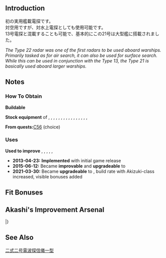 {{EquipmentInfo|30}}

==Introduction==
初の実用艦載電探です。<br>
対空用ですが、対水上電探としても使用可能です。<br>
13号電探と混載することも可能で、基本的にこの21号は大型艦に搭載されました。

''The Type 22 radar was one of the first radars to be used aboard warships. Primarily tasked as for air search, it can also be used for surface search. While this can be used in conjunction with the Type 13, the Type 21 is basically used aboard larger warships.''

==Notes==
<div class="mw-collapsible"><h3>How To Obtain</h3>
<div class="mw-collapsible-content">
'''Buildable'''

'''Stock equipment''' of {{Ship/Link|Abukuma Kai}}, {{Ship/Link|Chikuma Kai Ni}}, {{Ship/Link|Hiei Kai Ni}}, {{Ship/Link|Isuzu Kai Ni}}, {{Ship/Link|Isuzu Kai}}, {{Ship/Link|Junyou Kai Ni}}, {{Ship/Link|Kinu Kai}}, {{Ship/Link|Kirishima Kai Ni}}, {{Ship/Link|Kitakami Kai Ni}}, {{Ship/Link|Kongou Kai Ni}}, {{Ship/Link|Maya Kai}}, {{Ship/Link|Mikuma Kai}}, {{Ship/Link|Naka Kai Ni}}, {{Ship/Link|Ooi Kai Ni}}, {{Ship/Link|Suzuya Kai}}, {{Ship/Link|Tone Kai Ni}}, {{Ship/Link|Yahagi Kai}}

'''From quests: '''[[Quests#C56|C56]] (choice)

</div></div>

<div class="mw-collapsible"><h3>Uses</h3>
<div class="mw-collapsible-content">
'''Used to improve''' {{Equipment/Link|Type 13 Air Radar}}, {{Equipment/Link|Type 21 Air Radar}}, {{Equipment/Link|Type 42 Air Radar}}, {{Equipment/Link|Type 21 Air Radar Kai}}, {{Equipment/Link|SK Radar}}, {{Equipment/Link|Type 21 Air Radar Kai Ni}}

</div></div>


<div class="mw-collapsible><h3>Updates History</h3>
<div class="mw-collapsible-content>
* '''2013-04-23:''' '''Implemented''' with initial game release
* '''2015-06-12:''' Became '''improvable''' and '''upgradeable''' to {{Equipment/Link|Type 21 Air Radar Kai}}
* '''2021-03-30:''' Became '''upgradeable''' to {{Equipment/Link|Type 21 Air Radar Kai Ni}}, build rate with Akizuki-class increased, visible bonuses added
</div></div>

==Fit Bonuses==
{{:Type_21_Air_Radar/Bonuses}}

==Akashi's Improvement Arsenal==
{{AkashiWorkshop}}
{{AkashiWorkshopLine2
|Name={{PAGENAME}}
|ItemType=Radar
|Fuel=10
|Ammo=0
|Steel=40
|Baux=50
|Mats0-5=5/6
|Mats6-9=6/8
|Mats10=12/16
|Screws0-5=2/3
|Screws6-9=3/5
|Screws10=5/13
|EquipConsume0-5=-
|EquipConsume6-9=1x{{Radar|Type 21 Air RADAR}}
|EquipConsume10=2x{{Radar|Type 21 Air RADAR}}
|Mon=I<br>I1<br>I2<br>&nbsp;<br>&nbsp;
|Wed=&nbsp;<br>&nbsp;<br>&nbsp;<br>H<br>H1
|Thu=&nbsp;<br>&nbsp;<br>&nbsp;<br>H<br>H1
|Fri=I<br>&nbsp;<br>I2<br>H<br>&nbsp;
|Sat=I<br>&nbsp;<br>I2<br>H<br>&nbsp;
|Sun=I<br>&nbsp;<br>I2<br>&nbsp;<br>&nbsp;
|2ndShip=[[Ise|Ise (base)]]<br>[[Ise#First Upgrade|Ise Kai]]<br>[[Ise#Second Upgrade|Ise Kai Ni]]<br>[[Hyuuga|Hyuuga&nbsp;(base)]]<br>[[Hyuuga#First Upgrade|Hyuuga Kai]]
|Notes=[[Hyuuga#Second Upgrade|Hyuuga Kai Ni]] can NOT improve this equipment.<br>Upgrades to [[Type 21 Air RADAR Kai]].
|Mats10:2=20/28
|Screws10:2=7/15
|EquipConsume10:2=1x{{Radar|Type 21 Air Radar Kai}}<br>{{ArmMat}}
|Tue:2=M
|Wed:2=M
|Thu:2=M
|2ndShip:2=[[Mogami]]
|Notes:2=Consumes [[Type 21 Air Radar Kai]] to upgrade.<br>Upgrades to [[Type 21 Air Radar Kai Ni]].
}}
|}

==See Also==
[[wikipedia:ja:二式二号電波探信儀一型|二式二号電波探信儀一型]]
{{Equipmentlist}}